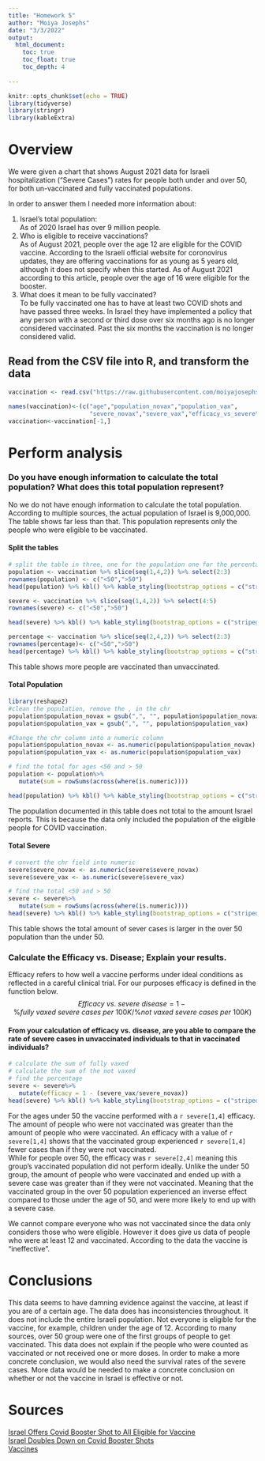 ```yaml
---
title: "Homework 5"
author: "Moiya Josephs"
date: "3/3/2022"
output: 
  html_document:
    toc: true
    toc_float: true
    toc_depth: 4
  
---
```


```r
knitr::opts_chunk$set(echo = TRUE)
library(tidyverse)
library(stringr)
library(kableExtra)
```

# Overview

We were given a chart that shows August 2021 data for Israeli hospitalization (“Severe Cases”) rates for people both under and over 50, for both un-vaccinated and fully vaccinated populations. 

In order to answer them I needed more information about:
<ol>
<li> Israel’s total population: </li> 
As of 2020 Israel has over 9 million people. 
<li> Who is eligible to receive vaccinations?</li>
As of August 2021, people over the age 12 are eligible for the COVID vaccine. 
According to the Israeli official website for coronovirus updates, they are offering vaccinations for as young as 5 years old, although it does not specify when this started. As of August 2021 according to this article, people over the age of 16 were eligible for the booster.
<li> What does it mean to be fully vaccinated? </li>
To be fully vaccinated one has to have at least two COVID shots and have passed three weeks. In Israel they have implemented a policy that any person with a second or third dose over six months ago is no longer considered vaccinated. Past the six months the vaccination is no longer considered valid.
</ol>

## Read from the CSV file into R, and transform the data  
```r
vaccination <- read.csv("https://raw.githubusercontent.com/moiyajosephs/Data-607-Homework-5/main/israeli_vaccination_data.csv?token=GHSAT0AAAAAABSDV7RHT2335YTAM3KSBPLGYREB4PA")
```

```r
names(vaccination)<-(c("age","population_novax","population_vax",
                       "severe_novax","severe_vax","efficacy_vs_severe"))
vaccination<-vaccination[-1,]
```

# Perform analysis 

### Do you have enough information to calculate the total population?  What does this total population represent?	

No we do not have enough information to calculate the total population. According to multiple sources, the actual population of Israel is 9,000,000. The table shows far less than that. This population represents only the people who were eligible to be vaccinated. 

#### Split the tables 

```r
# split the table in three, one for the population one for the percentages and the other for severe cases 
population <- vaccination %>% slice(seq(1,4,2)) %>% select(2:3)
rownames(population) <- c("<50",">50")
head(population) %>% kbl() %>% kable_styling(bootstrap_options = c("striped", "hover"))
```

```r
severe <- vaccination %>% slice(seq(1,4,2)) %>% select(4:5)
rownames(severe) <- c("<50",">50")

head(severe) %>% kbl() %>% kable_styling(bootstrap_options = c("striped", "hover"))

```

```r

percentage <- vaccination %>% slice(seq(2,4,2)) %>% select(2:3)
rownames(percentage)<- c("<50",">50")
head(percentage) %>% kbl() %>% kable_styling(bootstrap_options = c("striped", "hover"))

```
This table shows more people are vaccinated than unvaccinated.

#### Total Population

```r
library(reshape2)
#clean the population, remove the , in the chr 
population$population_novax = gsub(",", "", population$population_novax)
population$population_vax = gsub(",", "", population$population_vax)

#Change the chr column into a numeric column
population$population_novax <- as.numeric(population$population_novax)              
population$population_vax <- as.numeric(population$population_vax)               

# find the total for ages <50 and > 50
population <- population%>%
   mutate(sum = rowSums(across(where(is.numeric))))

head(population) %>% kbl() %>% kable_styling(bootstrap_options = c("striped", "hover"))

```
The population documented in this table does not total to the amount Israel reports. This is because the data only included the population of the eligible people for COVID vaccination.


#### Total Severe 

```r
# convert the chr field into numeric
severe$severe_novax <- as.numeric(severe$severe_novax)                
severe$severe_vax <- as.numeric(severe$severe_vax)          

# find the total <50 and > 50
severe <- severe%>%
   mutate(sum = rowSums(across(where(is.numeric))))
head(severe) %>% kbl() %>% kable_styling(bootstrap_options = c("striped", "hover"))

```
This table shows the total amount of sever cases is larger in the over 50 population than the under 50. 

### Calculate the Efficacy vs. Disease; Explain your results.    
Efficacy refers to how well a vaccine performs under ideal conditions as reflected in a careful clinical trial. For our purposes efficacy is defined in the function below.   
$$
Efficacy\ vs.\ severe\ disease = 1- \% fully\ vaxed\ severe\ cases\ per\ 100K/\% not\ vaxed\ severe\ cases\ per\ 100K)
$$   

#### From your calculation of efficacy vs. disease, are you able to compare the rate of severe cases in unvaccinated individuals to that in vaccinated individuals?	  	

```r
# calculate the sum of fully vaxed
# calculate the sum of the not vaxed
# find the percentage
severe <- severe%>%
   mutate(efficacy = 1 - (severe_vax/severe_novax))
head(severe) %>% kbl() %>% kable_styling(bootstrap_options = c("striped", "hover"))

```
For the ages under 50 the vaccine performed with a `r severe[1,4]` efficacy. The amount of people who were not vaccinated was greater than the amount of people who were vaccinated. An efficacy with a value of `r severe[1,4]` shows that the vaccinated group experienced `r severe[1,4]` fewer cases than if they were not vaccinated.   
While for people over 50, the efficacy was `r severe[2,4]` meaning this group's vaccinated population did not perform ideally. Unlike the under 50 group, the amount of people who were vaccinated and ended up with a severe case was greater than if they were not vaccinated. Meaning that the vaccinated group in the over 50 population experienced an inverse effect compared to those under the age of 50, and were more likely to end up with a severe case.


We cannot compare everyone who was not vaccinated since the data only considers those who were eligible. However it does give us data of people who were at least 12 and vaccinated. According to the data the vaccine is "ineffective".


# Conclusions 

This data seems to have damning evidence against the vaccine, at least if you are of a certain age. The data does has inconsistencies throughout. It does not include the entire Israeli population. Not everyone is eligible for the vaccine, for example, children under the age of 12. According to many sources, over 50 group were one of the first groups of people to get vaccinated. This data does not explain if the people who were counted as vaccinated or not received one or more doses.  In order to make a more concrete conclusion, we would also need the survival rates of the severe cases. More data would be needed to make a concrete conclusion on whether or not the vaccine in Israel is effective or not.

# Sources


[Israel Offers Covid Booster Shot to All Eligible for Vaccine](https://www.timesofisrael.com/israel-offers-covid-booster-shot-to-all-eligible-for-vaccine/)  
[Israel Doubles Down on Covid Booster Shots](https://www.cnbc.com/2021/08/30/israel-doubles-down-on-covid-booster-shots-as-breakthrough-cases-rise.html)  
[Vaccines](https://corona.health.gov.il/en/vaccine-for-covid/) 
